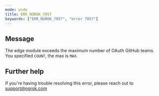 ```yaml
---
mode: wide
title: ERR_NGROK_7057
keywords: ["ERR_NGROK_7057", "error 7057"]
---
```


## Message

The edge module exceeds the maximum number of OAuth GitHub teams. You specified `COUNT`, the max is `MAX`.

## Further help

If you're having trouble resolving this error, please reach out to [support@ngrok.com](mailto:support@ngrok.com?subject=Help%20with%20ERR_NGROK_7057)
